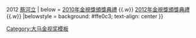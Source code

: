 {{Navbox
| name = 大马金视奖最受欢迎男演员
| titlestyle = background：Light Blue
| title = {{MAS}} [[大马NTV7金视奖]] - [[金视奖项列表#大马金视奖最受欢迎男演员|最受欢迎男演員]]
| groupstyle = background：#dcb28c
| group1 = 2010年代
| list1 = 2010 [[谢佳见]] {{.w}} 2012 [[蔡河立]]
| below = [[2010年金視獎頒獎典禮]] {{.w}} [[2012年金視獎頒獎典禮]] {{.w}}
|belowstyle = background: #ffe0c3; text-align: center
}}<noinclude>
[[Category:大马金视奖模板]]
</noinclude>